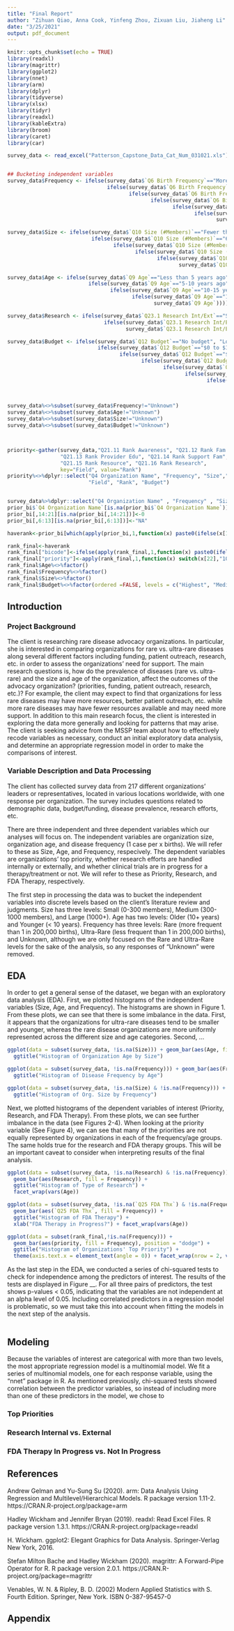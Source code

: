 ```yaml
---
title: "Final Report"
author: "Zihuan Qiao, Anna Cook, Yinfeng Zhou, Zixuan Liu, Jiaheng Li"
date: "3/25/2021"
output: pdf_document
---
```


```r
knitr::opts_chunk$set(echo = TRUE)
library(readxl)
library(magrittr)
library(ggplot2)
library(nnet)
library(arm)
library(dplyr)
library(tidyverse)
library(xlsx)
library(tidyr)
library(readxl)
library(kableExtra)
library(broom)
library(caret)
library(car)
```

```r
survey_data <- read_excel("Patterson_Capstone_Data_Cat_Num_031021.xls")


## Bucketing independent variables
survey_data$Frequency <- ifelse(survey_data$`Q6 Birth Frequency`=="More common than 1 in 2,000 births", "rare",
                                ifelse(survey_data$`Q6 Birth Frequency`=="1 in 2,000-50,000 births", "rare",
                                       ifelse(survey_data$`Q6 Birth Frequency`=="1 in 50,000-200,000 births", "rare",
                                              ifelse(survey_data$`Q6 Birth Frequency`=="1 in 200,000-500,000 births", "ultra-rare",
                                                     ifelse(survey_data$`Q6 Birth Frequency`=="1 in 500,000-1,000,000 births", "ultra-rare",
                                                            ifelse(survey_data$`Q6 Birth Frequency`=="Fewer than 1 in 1,000,000 births", "ultra-rare",
                                                                   survey_data$`Q6 Birth Frequency`))))))

survey_data$Size <- ifelse(survey_data$`Q10 Size (#Members)`=="Fewer than 60", "small",
                           ifelse(survey_data$`Q10 Size (#Members)`=="60-300", "small",
                                  ifelse(survey_data$`Q10 Size (#Members)`=="300-1,000", "medium",
                                         ifelse(survey_data$`Q10 Size (#Members)`=="1,000-10,000", "large",
                                                ifelse(survey_data$`Q10 Size (#Members)`=="More than 10,000", "large",
                                                       survey_data$`Q10 Size (#Members)`)))))

survey_data$Age <- ifelse(survey_data$`Q9 Age`=="Less than 5 years ago", "younger",
                          ifelse(survey_data$`Q9 Age`=="5-10 years ago", "younger",
                                 ifelse(survey_data$`Q9 Age`=="10-15 years ago", "older",
                                        ifelse(survey_data$`Q9 Age`=="15+ years ago", "older",
                                               survey_data$`Q9 Age`))))

survey_data$Research <- ifelse(survey_data$`Q23.1 Research Int/Ext`=="Supported research conducted by external entities", "External",
                               ifelse(survey_data$`Q23.1 Research Int/Ext`=="Conducted own research (acted as the primary sponsor and owned the results)", "Internal",
                                      survey_data$`Q23.1 Research Int/Ext`))

survey_data$Budget <- ifelse(survey_data$`Q12 Budget`=="No budget", "Lowest",
                             ifelse(survey_data$`Q12 Budget`=="$0 to $10,000", "Lowest",
                                    ifelse(survey_data$`Q12 Budget`=="$10,000 to $50,000",  "Medium-Low",
                                           ifelse(survey_data$`Q12 Budget`=="$50,000 to $100,000", "Medium-Low",
                                                  ifelse(survey_data$`Q12 Budget`=="$100,000 to $200,000", "Medium-High",
                                                         ifelse(survey_data$`Q12 Budget`=="$200,000 to $500,000", "Medium-High",
                                                                ifelse(survey_data$`Q12 Budget`=="$500,000 to $1,000,000", "Highest",
                                                                       ifelse(survey_data$`Q12 Budget`=="Over $1,000,000", "Highest",
                                                                              survey_data$`Q12 Budget`))))))))

survey_data%<>%subset(survey_data$Frequency!="Unknown")
survey_data%<>%subset(survey_data$Age!="Unknown")
survey_data%<>%subset(survey_data$Size!="Unknown")
survey_data%<>%subset(survey_data$Budget!="Unknown")



priority<-gather(survey_data,"Q21.11 Rank Awareness", "Q21.12 Rank Fam Edu",
                 "Q21.13 Rank Provider Edu", "Q21.14 Rank Support Fam",
                 "Q21.15 Rank Resource", "Q21.16 Rank Research",
                 key="Field", value="Rank")
priority%<>%dplyr::select("Q4 Organization Name", "Frequency", "Size","Age",
                          "Field", "Rank", "Budget")


survey_data%>%dplyr::select("Q4 Organization Name" , "Frequency" , "Size","Age" ,"Budget",c(31:46))->prior_bi
prior_bi$`Q4 Organization Name`[is.na(prior_bi$`Q4 Organization Name`)]<-"Anonymous"
prior_bi[,14:21][is.na(prior_bi[,14:21])]<-0
prior_bi[,6:13][is.na(prior_bi[,6:13])]<-"NA"

haverank<-prior_bi[which(apply(prior_bi,1,function(x) paste0(ifelse(x[14:21]==1,1,0),collapse=""))!="00000000"),]

rank_final<-haverank
rank_final["bicode"]<-ifelse(apply(rank_final,1,function(x) paste0(ifelse(x[14:21]==1,1,0),collapse=""))=="00000000",apply(rank_final,1,function(x) paste0(ifelse(x[6:13]=="Extremely important",1,0),collapse="")),apply(rank_final,1,function(x) paste0(ifelse(x[14:21]==1,1,0),collapse="")))
rank_final["priority"]<-apply(rank_final,1,function(x) switch(x[22],"10000000"="Awareness","01000000"="Fam Edu","00100000"="Provide Edu","00010000"="Support Fam","00001000"="Fam Resource","00000100"="Research","00000010"="Research Policy","00000001"="Advocacy"))
rank_final$Age%<>%factor()
rank_final$Frequency%<>%factor()
rank_final$Size%<>%factor()
rank_final$Budget%<>%factor(ordered =FALSE, levels = c("Highest", "Medium-High", "Medium-Low", "Lowest"))

```

## Introduction

### Project Background
  The client is researching rare disease advocacy organizations. In particular, she is interested in comparing organizations for rare vs. ultra-rare diseases along several different factors including funding, patient outreach, research, etc. in order to assess the organizations’ need for support. The main research questions is, how do the prevalence of diseases (rare vs. ultra-rare) and the size and age of the organization, affect the outcomes of the advocacy organization? (priorities, funding, patient outreach, research, etc.)? For example, the client may expect to find that organizations for less rare diseases may have more resources, better patient outreach, etc. while more rare diseases may have fewer resources available and may need more support. In addition to this main research focus, the client is interested in exploring the data more generally and looking for patterns that may arise. The client is seeking advice from the MSSP team about how to effectively recode variables as necessary, conduct an initial exploratory data analysis, and determine an appropriate regression model in order to make the comparisons of interest.


### Variable Description and Data Processing
  The client has collected survey data from 217 different organizations’ leaders or representatives, located in various locations worldwide, with one response per organization. The survey includes questions related to demographic data, budget/funding, disease prevalence, research efforts, etc.
  
  There are three independent and three dependent variables which our analyses will focus on. The independent variables are organization size, organization age, and disease frequency (1 case per x births). We will refer to these as Size, Age, and Frequency, respecively. The dependent variables are organizations' top priority, whether research efforts are handled internally or externally, and whether clinical trials are in progress for a therapy/treatment or not. We will refer to these as Priority, Research, and FDA Therapy, respectively. 

The first step in processing the data was to bucket the independent variables into discrete levels based on the client's literature review and judgments. Size has three levels: Small (0-300 members), Medium (300-1000 members), and Large (1000+). Age has two levels: Older (10+ years) and Younger (< 10 years). Frequency has three levels: Rare (more frequent than 1 in 200,000 births), Ultra-Rare (less frequent than 1 in 200,000 births), and Unknown, although we are only focused on the Rare and Ultra-Rare levels for the sake of the analysis, so any responses of "Unknown" were removed.

## EDA

In order to get a general sense of the dataset, we began with an exploratory data analysis (EDA). First, we plotted histograms of the independent variables (Size, Age, and Frequency). The histograms are shown in Figure 1. From these plots, we can see that there is some imbalance in the data. First, it appears that the organizations for ultra-rare diseases tend to be smaller and younger, whereas the rare disease organizations are more uniformly represented across the different size and age categories. Second, … 

```r
ggplot(data = subset(survey_data, !is.na(Size))) + geom_bar(aes(Age, fill = Size)) +
  ggtitle("Histogram of Organization Age by Size")

ggplot(data = subset(survey_data, !is.na(Frequency))) + geom_bar(aes(Frequency, fill = Age)) +
  ggtitle("Histogram of Disease Frequency by Age")

ggplot(data = subset(survey_data, !is.na(Size) & !is.na(Frequency))) + geom_bar(aes(Size, fill = Frequency)) +
  ggtitle("Histogram of Org. Size by Frequency")
```

Next, we plotted histograms of the dependent variables of interest (Priority, Research, and FDA Therapy). From these plots, we can see further imbalance in the data (see Figures 2-4).  When looking at the priority variable (See Figure 4), we can see that many of the priorities are not equally represented by organizations in each of the frequency/age groups. The same holds true for the research and FDA therapy groups. This will be an important caveat to consider when interpreting results of the final analysis.  

```r
ggplot(data = subset(survey_data, !is.na(Research) & !is.na(Frequency))) +
  geom_bar(aes(Research, fill = Frequency)) +
  ggtitle("Histogram of Type of Research") +
  facet_wrap(vars(Age))
```

```r
ggplot(data = subset(survey_data, !is.na(`Q25 FDA Thx`) & !is.na(Frequency))) +
  geom_bar(aes(`Q25 FDA Thx`, fill = Frequency)) +
  ggtitle("Histogram of FDA Therapy") +
  xlab("FDA Therapy in Progress?") + facet_wrap(vars(Age))
```

```r
ggplot(data = subset(rank_final,!is.na(Frequency))) +
  geom_bar(aes(priority, fill = Frequency), position = "dodge") +
  ggtitle("Histogram of Organizations' Top Priority") +
  theme(axis.text.x = element_text(angle = 0)) + facet_wrap(nrow = 2, vars(Age))
```


As the last step in the EDA, we conducted a series of chi-squared tests to check for independence among the predictors of interest. The results of the tests are displayed in Figure __. For all three pairs of predictors, the test shows p-values < 0.05, indicating that the variables are not independent at an alpha level of 0.05. Including correlated predictors in a regression model is problematic, so we must take this into account when fitting the models in the next step of the analysis. 


```r
```

## Modeling
  
  Because the variables of interest are categorical with more than two levels, the most appropriate regression model is a multinomial model. We fit a series of multinomial models, one for each response variable, using the "nnet" package in R. As mentioned previously, chi-squared tests showed correlation between the predictor variables, so instead of including more than one of these predictors in the model, we chose to 

### Top Priorities

### Research Internal vs. External

### FDA Therapy In Progress vs. Not In Progress

## References

Andrew Gelman and Yu-Sung Su (2020). arm: Data Analysis Using Regression and
  Multilevel/Hierarchical Models. R package version 1.11-2.
  https://CRAN.R-project.org/package=arm

Hadley Wickham and Jennifer Bryan (2019). readxl: Read Excel Files. R package
  version 1.3.1. https://CRAN.R-project.org/package=readxl

H. Wickham. ggplot2: Elegant Graphics for Data Analysis. Springer-Verlag New
  York, 2016.
  
Stefan Milton Bache and Hadley Wickham (2020). magrittr: A Forward-Pipe
  Operator for R. R package version 2.0.1.
  https://CRAN.R-project.org/package=magrittr
  
Venables, W. N. & Ripley, B. D. (2002) Modern Applied Statistics with S.
  Fourth Edition. Springer, New York. ISBN 0-387-95457-0

  

## Appendix
